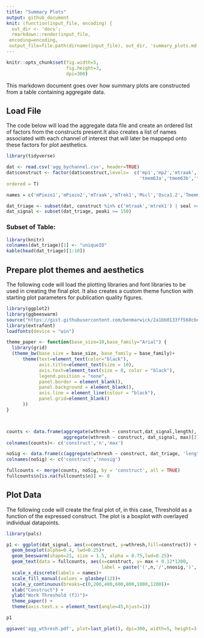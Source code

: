```yaml
---
title: "Summary Plots"
output: github_document
knit: (function(input_file, encoding) {
  out_dir <- 'docs';
  rmarkdown::render(input_file,
 encoding=encoding,
 output_file=file.path(dirname(input_file), out_dir, 'summary_plots.md'))})
---
```


```r
knitr::opts_chunk$set(fig.width=5, 
                      fig.height=3,
                      dpi=300)
```

This markdown document goes over how summary plots are constructed from a table containing aggregate data.

## Load File

The code below will load the aggregate data file and create an ordered list of factors from the constructs present.It also creates a list of names associated with each channel of interest that will later be mappepd onto these factors for plot aesthetics.

```r

library(tidyverse)

dat <- read.csv('agg_bychannel.csv', header=TRUE)
dat$construct <- factor(dat$construct,levels=  c('mp1','mp2','mtraak','mtrek1','mscl','osca12',
                                                 'tmem63a','tmem63b','trpa1','trpv4','pkd2l1','yfp'),
ordered = T)

names = c('mPiezo1','mPiezo2','mTraak','mTrek1','Mscl','Osca1.2','Tmem63a','Tmem63b','TrpA1','TrpV4','Pkd2L1','YFP')

dat_triage <- subset(dat, construct %in% c('mtraak','mtrek1') | seal >= 0.3)
dat_signal <- subset(dat_triage, peaki >= 150)

```
### Subset of Table:

```r
library(knitr)
colnames(dat_triage)[1] <- "uniqueID"
kable(head(dat_triage)[1:10])
```

## Prepare plot themes and aesthetics

The following code will load the plotting libraries and font libraries to be used in creating the final plot. It also creates a custom theme function with starting plot parameters for publication quality figures.


```r

library(ggplot2)
library(ggbeeswarm)
source("https://gist.githubusercontent.com/benmarwick/2a1bb0133ff568cbe28d/raw/fb53bd97121f7f9ce947837ef1a4c65a73bffb3f/geom_flat_violin.R")
library(extrafont)
loadfonts(device = "win")

theme_paper <- function(base_size=10,base_family="Arial") {
  library(grid)
  (theme_bw(base_size = base_size, base_family = base_family)+
      theme(text=element_text(color="black"),
            axis.title=element_text(size = 10),
            axis.text=element_text(size = 8, color = "black"),
            legend.position = "none",
            panel.border = element_blank(),
            panel.background = element_blank(),
            axis.line = element_line(colour = "black"),
            panel.grid=element_blank()
      ))
}



counts <- data.frame(aggregate(wthresh ~ construct,dat_signal,length),
                     aggregate(wthresh ~ construct, dat_signal, max)[2])
colnames(counts)<- c('construct','n','max')

noSig <- data.frame(c(aggregate(wthresh ~ construct, dat_triage, 'length')))
colnames(noSig) <- c('construct','nnosig')

fullcounts <- merge(counts, noSig, by = 'construct', all = TRUE)
fullcounts$n[is.na(fullcounts$n)] <- 0


```

## Plot Data

The following code will create the final plot of, in this case, Threshold as a function of the expressed construct. The plot is a boxplot with overlayed individual datapoints.
```r
library(pals)

p1 <- ggplot(dat_signal, aes(x=construct, y=wthresh,fill=construct)) +
  geom_boxplot(alpha=0.4, lwd=0.25)+
  geom_beeswarm(shape=21, size = 1.5, alpha = 0.75,lwd=0.25)+
  geom_text(data = fullcounts, aes(x=construct, y= max + 0.12*1200, 
                                   label = paste('(',n,'/',nnosig,')', sep = "")),size=2)+
  scale_x_discrete(labels = names)+
  scale_fill_manual(values = glasbey(12))+
  scale_y_continuous(breaks=c(0,200,400,600,800,1000,1200))+
  xlab("Construct") +
  ylab("Work Threshold (fJ)")+
  theme_paper() +
  theme(axis.text.x = element_text(angle=45,hjust=1))

p1

ggsave('agg_wthresh.pdf', plot=last_plot(), dpi=300, width=5, height=3, units= "in", dev=cairo_pdf)


```


